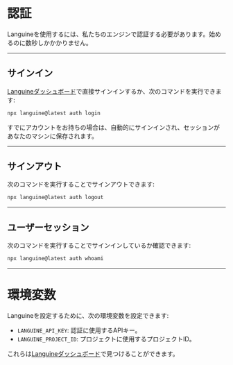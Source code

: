 # 認証

Languineを使用するには、私たちのエンジンで認証する必要があります。始めるのに数秒しかかかりません。

---

## サインイン

[Languineダッシュボード](https://languine.ai/login)で直接サインインするか、次のコマンドを実行できます:

```bash title="ターミナル"
npx languine@latest auth login
```


すでにアカウントをお持ちの場合は、自動的にサインインされ、セッションがあなたのマシンに保存されます。

---

## サインアウト

次のコマンドを実行することでサインアウトできます:

```bash title="ターミナル"
npx languine@latest auth logout
```

---

## ユーザーセッション

次のコマンドを実行することでサインインしているか確認できます:

```bash title="ターミナル"
npx languine@latest auth whoami
```

---


# 環境変数

Languineを設定するために、次の環境変数を設定できます:

- `LANGUINE_API_KEY`: 認証に使用するAPIキー。
- `LANGUINE_PROJECT_ID`: プロジェクトに使用するプロジェクトID。

これらは[Languineダッシュボード](https://languine.ai/login)で見つけることができます。